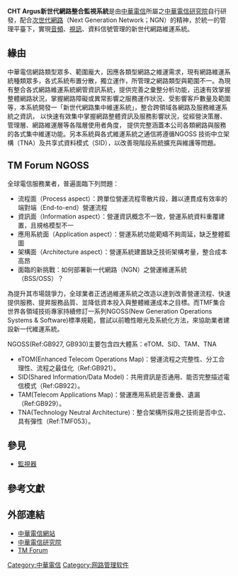 '''CHT Argus新世代網路整合監視系統'''是由[[中華電信|中華電信]]所屬之[[中華電信研究院|中華電信研究院]]自行研發，配合[[次世代網路|次世代網路]]（Next Generation Network；NGN）的精神，於統一的管理平臺下，實現[[音頻|音頻]]、[[視訊|視訊]]、資料信號管理的新世代網路維運系統。

== 緣由 ==

中華電信網路類型眾多、範圍龐大，因應各類型網路之維運需求，現有網路維運系統種類眾多，各式系統布置分散，獨立運作，所管理之網路類型與範圍不一。為現有整合各式網路維運系統網管資訊系統，提供完善之彙整分析功能，迅速有效掌握整體網路狀況，掌握網路障礙或異常影響之服務運作狀況、受影響客戶數量及範圍等，本系統開發一「新世代網路集中維運系統」，整合跨領域各網路及服務維運系統之資訊， 以快速有效集中掌握網路整體資訊及服務影響狀況，從經營決策層、管理層、網路維運層等各階層使用者角度， 提供完整涵蓋本公司各類網路與服務的各式集中維運功能。另本系統與各式維運系統之通信將遵循NGOSS 技術中立架構（TNA）及共享式資料模式（SID），以改善現階段系統擴充與維護等問題。

== TM Forum NGOSS ==

全球電信服務業者，普遍面臨下列問題：
*流程面（Process aspect）：跨單位營運流程零散片段，難以連貫成有效率的端對端（End-to-end）營運流程
*資訊面（Information aspect）：營運資訊概念不一致，營運系統資料重覆建置，且規格模型不一
*應用系統面（Application aspect）：營運系統功能範疇不夠周延，缺乏整體藍圖
*架構面（Architecture aspect）：營運系統建置缺乏技術架構考量，整合成本高昂
*面臨的新挑戰：如何部署新一代網路（NGN）之營運維運系統（BSS/OSS）？

為提升其市場競爭力，全球業者正透過維運系統之改造以達到改善營運流程、快速提供服務、提昇服務品質、並降低資本投入與整體維運成本之目標。而TMF集合世界各領域技術專家持續修訂一系列NGOSS(New Generation Operations Systems & Software)標準規範，嘗試以前瞻性眼光及系統化方法，來協助業者建設新一代維運系統。

NGOSS(Ref:GB927, GB930)主要包含四大體系：eTOM、SID、TAM、TNA
*eTOM(Enhanced Telecom Operations Map)：營運流程之完整性、分工合理性、流程之最佳化（Ref:GB921）。
*SID(Shared Information/Data Model)：共用資訊是否通用、能否完整描述電信模式（Ref:GB922）。
*TAM(Telecom Applications Map)：營運應用系統是否重疊、遺漏（Ref:GB929）。
*TNA(Technology Neutral Architecture)：整合架構所採用之技術是否中立、具有彈性（Ref:TMF053）。

== 參見 ==
*[[監視器|監視器]]

== 參考文獻 ==
{{reflist}}

== 外部連結 ==
*[http://www.cht.com.tw 中華電信網站]{{Wayback|url=http://www.cht.com.tw/ |date=20180701003103 }}
*[http://www.chttl.com.tw/ 中華電信研究院]{{Wayback|url=http://www.chttl.com.tw/ |date=19981205025551 }}
*[https://web.archive.org/web/20200110123455/https://www.tmforum.org/ TM Forum]

[[Category:中華電信|Category:中華電信]]
[[Category:网路管理软件|Category:网路管理软件]]